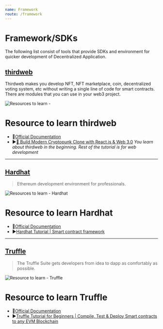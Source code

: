 ```yaml
---
name: Framework
route: /framework
---
```


# Framework/SDKs

The following list consist of tools that provide SDKs and environment for quicker development of Decentralized Application.

## [thirdweb](https://thirdweb.com/)

Thirdweb makes you develop NFT, NFT marketplace, coin, decentralized voting system, etc without writing a single line of code for smart contracts. There are modules that you can use in your web3 project.

![Resources to learn - ](https://dev-to-uploads.s3.amazonaws.com/uploads/articles/eypsefsumpi51kqgg0jh.jpg)

# Resource to learn thirdweb

- 📄[Official Documentation](https://portal.thirdweb.com/learn)
- ▶️[🔴 Build Modern Cryptopunk Clone with React.js & Web 3.0](https://www.youtube.com/watch?v=hhZtiytNaBQ&t=6622s)
  _You learn about thirdweb in the beginning. Rest of the tutorial is for web development_

---

## [Hardhat](https://hardhat.org/)

> Ethereum development environment for professionals.

![Resources to learn - Hardhat](https://dev-to-uploads.s3.amazonaws.com/uploads/articles/4vzqcf7pi7pkxqxuvlba.jpg)

# Resource to learn Hardhat

- 📄[Official Documentation](https://hardhat.org/getting-started/)
- ▶️[Hardhat Tutorial | Smart contract framework](https://www.youtube.com/watch?v=9Qpi80dQsGU)

---

## [Truffle](https://trufflesuite.com/)

> The Truffle Suite gets developers from idea to dapp as comfortably as possible.

![Resource to learn - Truffle](https://dev-to-uploads.s3.amazonaws.com/uploads/articles/k56ficzsmjrp8s5e5nlu.jpg)

# Resource to learn Truffle

- 📄[Official Documentation](https://trufflesuite.com/docs/index.html)
- ▶️[Truffle Tutorial for Beginners | Compile, Test & Deploy Smart contracts to any EVM Blockchain
  ](https://www.youtube.com/watch?v=62f757RVEvU)
